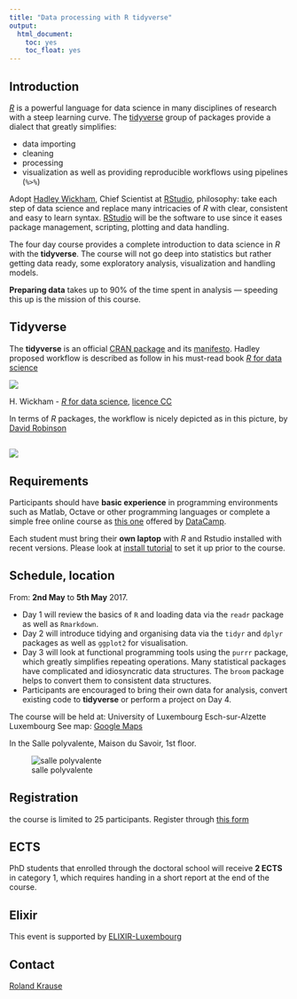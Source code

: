 ```yaml
---
title: "Data processing with R tidyverse"
output: 
  html_document: 
    toc: yes
    toc_float: yes
---
```


## Introduction

[_R_](https://cran.r-project.org/) is a powerful language for data science in many disciplines of research with a steep learning curve. 
The [tidyverse](http://tidyverse.org/) group of packages provide a dialect that greatly simplifies:

- data importing
- cleaning
- processing
- visualization as well as providing reproducible workflows using pipelines (`%>%`)

Adopt [Hadley Wickham](http://hadley.nz/), Chief Scientist at [RStudio](https://www.rstudio.com/products/RStudio/), philosophy: take each step of data science and  replace many intricacies of _R_ with clear, consistent and easy to learn syntax.
[RStudio](https://www.rstudio.com/products/RStudio/) will be the software to use since it eases package management, scripting, plotting and data handling.

The four day course provides a complete introduction to data science in _R_ with the **tidyverse**. 
The course will not go deep into statistics but rather getting data ready, some exploratory analysis, visualization and handling models. 

**Preparing data** takes up to 90% of the time spent in analysis — speeding this up is the mission of this course.

## Tidyverse

The **tidyverse** is an official [CRAN package](https://cran.r-project.org/package=tidyverse) and its [manifesto](https://cran.r-project.org/web/packages/tidyverse/vignettes/manifesto.html). 
Hadley proposed workflow is described as follow in his must-read book [_R_ for data science](http://r4ds.had.co.nz/)

![](https://raw.githubusercontent.com/LSRU/r_workshop/gh-pages/img/data-science-explore.png)

H. Wickham - [_R_ for data science](http://r4ds.had.co.nz/introduction-1.html), [licence CC](http://creativecommons.org/licenses/by-nc-nd/3.0/us/)

In terms of _R_ packages, the workflow is nicely depicted as in this
picture, by [David Robinson](http://varianceexplained.org/)

![](https://raw.githubusercontent.com/LSRU/r_workshop/gh-pages/img/drob_r_pipeline_450.png)
---

## Requirements

Participants should have **basic experience** in programming environments such as Matlab, Octave or other programming languages
or complete a simple free online course as [this one](https://www.datacamp.com/courses/free-introduction-to-r) offered by [DataCamp](https://www.datacamp.com/).

Each student must bring their **own laptop** with _R_ and Rstudio installed with recent versions. Please look at [install tutorial](install_tutorial.html) to set it up prior to the course.

## Schedule, location

From: **2nd May** to **5th May** 2017.

- Day 1 will review the basics of `R` and loading data via the `readr` package as well as `Rmarkdown`. 
-	Day 2 will introduce tidying and organising data via the `tidyr` and `dplyr` packages as well as `ggplot2` for visualisation. 
-	Day 3 will look at functional programming tools using the `purrr` package, which greatly simplifies repeating operations. 
Many statistical packages have complicated and idiosyncratic data structures. The `broom` package helps to convert them to consistent data structures. 
-	Participants are encouraged to bring their own data for analysis, convert existing code to **tidyverse** or perform a project on Day 4.


The course will be held at:
University of Luxembourg
Esch-sur-Alzette
Luxembourg
See map: [Google Maps](http://maps.google.com/?q=11%2C+porte+des+Sciences+%2C+Esch-sur-Alzette%2C+%2C+%2C+lu)

In the Salle polyvalente, Maison du Savoir, 1st floor.

![salle polyvalente](img/salle_polyvalente_MSA.png)

## Registration

the course is limited to 25 participants. Register through [this form](https://goo.gl/forms/KVq5ek5PcStkrAK92)


## ECTS

PhD students that enrolled through the doctoral school will receive **2 ECTS** in category 1, which requires handing in a short report at the end of the course.


## Elixir

This event is supported by [ELIXIR-Luxembourg](http://elixir-homepage.uni.lu/elixir-lu-introduction-r-tidyverse)

## Contact


[Roland Krause](mailto:roland.krause@elixir-luxembourg.org)
